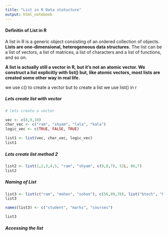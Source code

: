 ```yaml
---
title: "List in R Data statucture"
output: html_notebook
---
```


#### Definitin of List in R
A list in R is a generic object consisting of an ordered collection of objects. **Lists are one-dimensional, heterogeneous data structures.** The list can be a list of vectors, a list of matrices, a list of characters and a list of functions, and so on.

**A list is actually still a vector in R, but it's not an atomic vector. We construct a list explicitly with list() but, like atomic vectors, most lists are created some other way in real life.**

we use c() to create a vector but to create a list we use list() in r

##### **Lets create list with vector**


```r
# lets create a vector

vec <- c(8,9,10)
char_vec <- c("ram", "shyam", "lala", "kala")
logic_vec <- c(TRUE, FALSE, TRUE)

list1 <- list(vec, char_vec, logic_vec)
list1
```

##### **Lets create list method 2**
```r
list2 <- list(1,2,3,4,5, "ram", "shyam", c(9,8,7), 52L, 86,7)
list2
```

##### **Naming of List**

```r
list3 <- list(c("ram", "mohan", "sohan"), c(56,89,78), list("btech", "bsc", "ba"))
list3

names(list3) <- c("student", "marks", "courses")

list3

```
##### **Accessing the list**

```r

```

